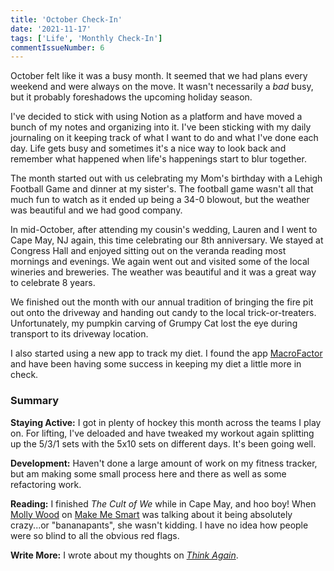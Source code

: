 ```yaml
---
title: 'October Check-In'
date: '2021-11-17'
tags: ['Life', 'Monthly Check-In']
commentIssueNumber: 6
---
```


October felt like it was a busy month. It seemed that we had plans every weekend and were always on the move. It wasn't necessarily a _bad_ busy, but it probably foreshadows the upcoming holiday season.

I've decided to stick with using Notion as a platform and have moved a bunch of my notes and organizing into it. I've been sticking with my daily journaling on it keeping track of what I want to do and what I've done each day. Life gets busy and sometimes it's a nice way to look back and remember what happened when life's happenings start to blur together.

The month started out with us celebrating my Mom's birthday with a Lehigh Football Game and dinner at my sister's. The football game wasn't all that much fun to watch as it ended up being a 34-0 blowout, but the weather was beautiful and we had good company.

<PostImage
    src="/images/posts/2021-11-17-october-check-in/lehighgame.jpeg"
    alt="The Lehigh Football team taking the snap deep in their own zone"
    width={1920}
    height={1440}
    centered
    shadowed={false}
/>

In mid-October, after attending my cousin's wedding, Lauren and I went to Cape May, NJ again, this time celebrating our 8th anniversary. We stayed at Congress Hall and enjoyed sitting out on the veranda reading most mornings and evenings. We again went out and visited some of the local wineries and breweries. The weather was beautiful and it was a great way to celebrate 8 years.

<PostImage
    src="/images/posts/2021-11-17-october-check-in/windowview.jpeg"
    alt="The view of Cape May from our hotel room at Congress Hall"
    width={1920}
    height={1290}
    centered
    shadowed={false}
/>

We finished out the month with our annual tradition of bringing the fire pit out onto the driveway and handing out candy to the local trick-or-treaters. Unfortunately, my pumpkin carving of Grumpy Cat lost the eye during transport to its driveway location.

<PostImage
    src="/images/posts/2021-11-17-october-check-in/grumpypumpkin.jpeg"
    alt="My pumpkin carving of grumpy cat, but missing an eye"
    width={1920}
    height={1665}
    centered
    shadowed={false}
/>

I also started using a new app to track my diet. I found the app <a href="https://www.strongerbyscience.com/macrofactor/" target="_blank" rel="noreferrer nofollow">MacroFactor</a> and have been having some success in keeping my diet a little more in check.

### Summary

**Staying Active:** I got in plenty of hockey this month across the teams I play on. For lifting, I've deloaded and have tweaked my workout again splitting up the 5/3/1 sets with the 5x10 sets on different days. It's been going well.

**Development:** Haven't done a large amount of work on my fitness tracker, but am making some small process here and there as well as some refactoring work.

**Reading:** I finished _The Cult of We_ while in Cape May, and hoo boy! When <a href="https://twitter.com/mollywood" target="_blank" rel="noreferrer nofollow">Molly Wood</a> on <a href="https://www.marketplace.org/shows/make-me-smart-with-kai-and-molly/" target="_blank" rel="noreferrer nofollow">Make Me Smart</a> was talking about it being absolutely crazy...or "bananapants", she wasn't kidding. I have no idea how people were so blind to all the obvious red flags.

**Write More:** I wrote about my thoughts on _[Think Again](https://kpwags.com/posts/2021/10/27/think-again-review)_.
